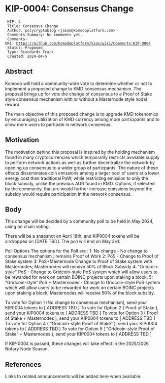= KIP-0004: Consensus Change =


  KIP: 4
  Title: Consensus Change
  Author: polycryptoblog <jason@komodoplatform.com>
  Comments-Summary: No comments yet.
  Comments-URI: https://github.com/komodoplatform/kips/wiki/Comments:KIP-0004
  Status: Proposed
  Type: Standards Track
  Created: 2024-04-5

== Abstract ==

Komodo will hold a community-wide vote to determine whether or not to implement a proposed change to KMD consensus mechanism. The proposal brings up for vote the change of consensus to a Proof of Stake style consensus mechanism with or without a Masternode style nodal reward. 

The main objective of this proposed change is to upgrade KMD tokenomics by encouraging utilization of KMD currency among more participants and to allow more users to partipate in network consensus.  

== Motivation ==

The motivation behind this proposal is inspired by the holding mechanism found in many cryptocurrencies which temporarily restricts available supply to perform network actions as well as further decentralize the network by opening up consensus to a wider group of particpants.  The nature of these effects disseminates coin emissions among a larger pool of users at a lower energy cost than traditional PoW; while restricting emission to only the block subsidy, unlike the previous AUR found in KMD.  Options, if selected by the community,  that are would further increase emissions beyond the subsidy would require participation in the network consensus.   


== Body ==

This change will be decided by a community poll to be held in May 2024, using on chain voting.

There will be a snapshot on April 18th, and KIP0004 tokens will be airdropped on [DATE TBD]. The poll will end on May 3rd.

Poll Options
The options for the Poll are :
1: No change - No change to consensus mechanism ; remains Proof of Work
2: PoS - Change to Proof of Stake system
3: PoS+Masternode Change to Proof of Stake system with Masternodes; Masternodes will receive 50% of Block Subsidy
4: "Gridcoin-style" PoS - Change to Gridcoin-style PoS system which will allow users to be rewarded for work on certain BOINC projects upon staking a block.
5: "Gridcoin-style" PoS + Masternodes - Change to Gridcoin-style PoS system which will allow users to be rewarded for work on certain BOINC projects upon staking a block,  Masternodes will receive 50% of the block subsidy.  

To vote for Option 1 (No change to consensus mechanism), send your KIP0004 tokens to [ ADDRESS TBD ]
To vote for Option 2 ( Proof of Stake ), send your KIP0004 tokens to [ ADDRESS TBD ]
To vote for Option 3 ( Proof of Stake + Masternodes ), send your KIP0004 tokens to [ ADDRESS TBD ]
To vote for Option 4 ( “Gridcoin-style Proof of Stake” ), send your KIP0004 tokens to [ ADDRESS TBD ]
To vote for Option 5 ( “Gridcoin-style Proof of Stake” + Masternodes ), send your KIP0004 tokens to [ ADDRESS TBD ]


If KIP-0004 is passed, these changes will take effect in the 2025/2026 Notary Node Season.


== References ==

Links to related announcements will be added here when available.
